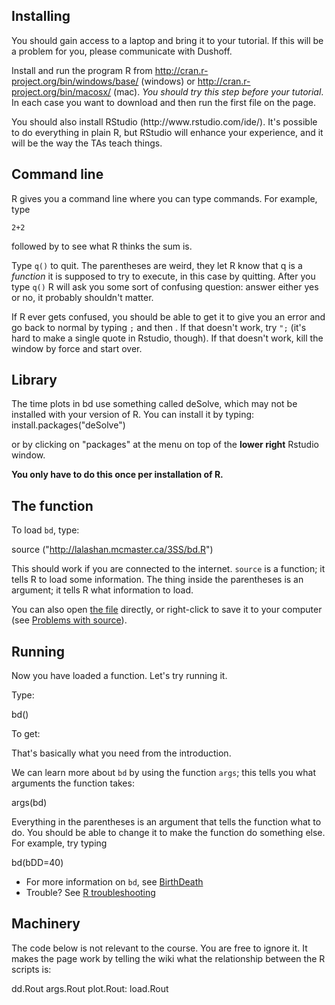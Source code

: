 Installing
----------

You should gain access to a laptop and bring it to your tutorial. If
this will be a problem for you, please communicate with Dushoff.

Install and run the program R from
<http://cran.r-project.org/bin/windows/base/> (windows) or
<http://cran.r-project.org/bin/macosx/> (mac). *You should try this step
before your tutorial*. In each case you want to download and then run
the first file on the page.

You should also install RStudio (http://www.rstudio.com/ide/). It\'s
possible to do everything in plain R, but RStudio will enhance your
experience, and it will be the way the TAs teach things.

Command line {#command_line}
------------

R gives you a command line where you can type commands. For example,
type

`2+2`

followed by <enter> to see what R thinks the sum is.

Type `q()` to quit. The parentheses are weird, they let R know that q is
a *function* it is supposed to try to execute, in this case by quitting.
After you type `q()` R will ask you some sort of confusing question:
answer either yes or no, it probably shouldn\'t matter.

If R ever gets confused, you should be able to get it to give you an
error and go back to normal by typing `;` and then <enter>. If that
doesn\'t work, try `";` (it\'s hard to make a single quote in Rstudio,
though). If that doesn\'t work, kill the window by force and start over.

Library
-------

The time plots in bd use something called deSolve, which may not be
installed with your version of R. You can install it by typing:
<source-file filename="library.R" display="source">
install.packages(\"deSolve\") </source-file>

or by clicking on \"packages\" at the menu on top of the **lower right**
Rstudio window.

**You only have to do this once per installation of R.**

The function {#the_function}
------------

To load `bd`, type:

<source-file filename="load.R"> source
(\"<http://lalashan.mcmaster.ca/3SS/bd.R>\") </source-file>

This should work if you are connected to the internet. `source` is a
function; it tells R to load some information. The thing inside the
parentheses is an argument; it tells R what information to load.

You can also open [the file](http://lalashan.mcmaster.ca/3SS/bd.R)
directly, or right-click to save it to your computer (see [Problems with
source](Problems_with_source "wikilink")).

Running
-------

Now you have loaded a function. Let\'s try running it.

Type:

<source-file filename="plot.R"> bd() </source-file>

To get:

<project-file filename="plot.Rout.png"/>

That\'s basically what you need from the introduction.

We can learn more about `bd` by using the function `args`; this tells
you what arguments the function takes:

<source-file filename="args.R" display="args.R"> args(bd) </source-file>

Everything in the parentheses is an argument that tells the function
what to do. You should be able to change it to make the function do
something else. For example, try typing

<source-file filename="dd.R" display="dd.R"> bd(bDD=40) </source-file>

-   For more information on `bd`, see
    [BirthDeath](BirthDeath "wikilink")
-   Trouble? See [R troubleshooting](R_troubleshooting "wikilink")

Machinery
---------

The code below is not relevant to the course. You are free to ignore it.
It makes the page work by telling the wiki what the relationship between
the R scripts is:

<source-file filename="Makefile" display="source"> dd.Rout args.Rout
plot.Rout: load.Rout </source-file>

